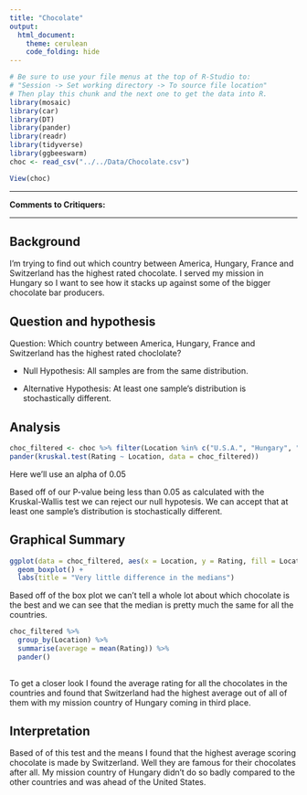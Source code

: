 ```yaml
---
title: "Chocolate"
output: 
  html_document:
    theme: cerulean
    code_folding: hide
---
```


```r
# Be sure to use your file menus at the top of R-Studio to:
# "Session -> Set working directory -> To source file location"
# Then play this chunk and the next one to get the data into R.
library(mosaic)
library(car)
library(DT)
library(pander)
library(readr)
library(tidyverse)
library(ggbeeswarm)
choc <- read_csv("../../Data/Chocolate.csv")
```

```r
View(choc)
```

----

<!-- Instructions:

 Use the Chocolate dataset and a Kruskal-Wallis Test(s) to answer an interesting question(s) that you come up with.
 
 About the dataset:
 
  * Company: Name of the company manufacturing the bar.

  * Orig: The specific geo-region of origin for the bar.

  * Review: Date of publication of the review.

  * Cocoa: Cocoa percentage (darkness) of the chocolate bar being reviewed.

  * Location: Manufacturer base country.

  * Rating: Expert rating for the bar.
      5= Elite (Transcending beyond the ordinary limits)
      4= Premium (Superior flavor development, character and style)
      3= Satisfactory(3.0) to praiseworthy(3.75) (well made with special qualities)
      2= Disappointing (Passable but contains at least one significant flaw)
      1= Unpleasant (mostly unpalatable)

   * Type: The variety (breed) of cocoa bean used, if provided.
   
   * BroadOrig: The broad geo-region of origin for the bean.

Note this dataset and description come from: © 2018 Kaggle Inc for further details visit:

[Kaggle.com](https://www.kaggle.com/rtatman/chocolate-bar-ratings/data)


If you want to give your critiquers some ideas about what you have questions on and would like help with, place those details here.-->
**Comments to Critiquers:** 



<!--End your comments to your critiquers before this line.-->

----

<!--Begin writing your Analysis after this point.-->

## Background

I'm trying to find out which country between America, Hungary, France and Switzerland has the highest rated chocolate. I served my mission in Hungary so I want to see how it stacks up against some of the bigger chocolate bar producers.

## Question and hypothesis

Question: Which country between America, Hungary, France and Switzerland has the highest rated choclolate?

* Null Hypothesis: All samples are from the same distribution.

* Alternative Hypothesis: At least one sample's distribution is stochastically different.

## Analysis

```r

choc_filtered <- choc %>% filter(Location %in% c("U.S.A.", "Hungary", "France", "Switzerland"))
pander(kruskal.test(Rating ~ Location, data = choc_filtered))
```

Here we'll use an alpha of 0.05 

Based off of our P-value being less than 0.05 as calculated with the Kruskal-Wallis test we can reject our null hypotesis. We can accept that at least one sample's distribution is stochastically different.

## Graphical Summary
  
```r
ggplot(data = choc_filtered, aes(x = Location, y = Rating, fill = Location)) +
  geom_boxplot() +
  labs(title = "Very little difference in the medians")

```

Based off of the box plot we can't tell a whole lot about which chocolate is the best and we can see that the median is pretty much the same for all the countries.

```r
choc_filtered %>%
  group_by(Location) %>%
  summarise(average = mean(Rating)) %>%
  pander()
  

```

To get a closer look I found the average rating for all the chocolates in the countries and found that Switzerland had the highest average out of all of them with my mission country of Hungary coming in third place.


## Interpretation

Based of of this test and the means I found that the highest average scoring chocolate is made by Switzerland. Well they are famous for their chocolates after all. My mission country of Hungary didn't do so badly compared to the other countries and was ahead of the United States.










